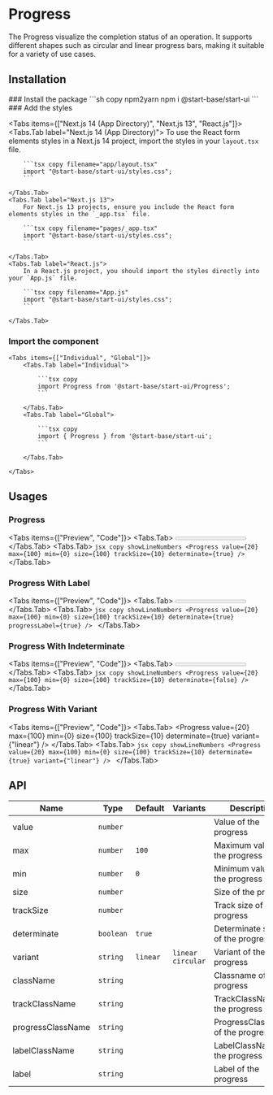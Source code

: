 
# Progress

The Progress visualize the completion status of an operation. It supports different shapes such as circular and linear progress bars, making it suitable for a variety of use cases.

## Installation

<Steps>
### Install the package
```sh copy npm2yarn
npm i @start-base/start-ui
```
### Add the styles

<Tabs items={["Next.js 14 (App Directory)", "Next.js 13", "React.js"]}>
    <Tabs.Tab label="Next.js 14 (App Directory)">
        To use the React form elements styles in a Next.js 14 project, import the styles in your `layout.tsx` file.

        ```tsx copy filename="app/layout.tsx"
        import "@start-base/start-ui/styles.css";
        ```

    </Tabs.Tab>
    <Tabs.Tab label="Next.js 13">
        For Next.js 13 projects, ensure you include the React form elements styles in the `_app.tsx` file.

        ```tsx copy filename="pages/_app.tsx"
        import "@start-base/start-ui/styles.css";
        ```

    </Tabs.Tab>
    <Tabs.Tab label="React.js">
        In a React.js project, you should import the styles directly into your `App.js` file.

        ```tsx copy filename="App.js"
        import "@start-base/start-ui/styles.css";
        ```

    </Tabs.Tab>

</Tabs>

### Import the component

    <Tabs items={["Individual", "Global"]}>
        <Tabs.Tab label="Individual">

            ```tsx copy
            import Progress from '@start-base/start-ui/Progress';
            ```

        </Tabs.Tab>
        <Tabs.Tab label="Global">

            ```tsx copy
            import { Progress } from '@start-base/start-ui';
            ```

        </Tabs.Tab>

    </Tabs>

</Steps>

## Usages

### Progress

<Tabs items={["Preview", "Code"]}>
  <Tabs.Tab>
    <Preview>
      <Progress
        value={20}
        max={100}
        min={0}
        size={100}
        trackSize={10}
        determinate={true}
      />
    </Preview>
  </Tabs.Tab>
  <Tabs.Tab>
    ```jsx copy showLineNumbers
    <Progress
      value={20}
      max={100}
      min={0}
      size={100}
      trackSize={10}
      determinate={true}
    />
    ```
  </Tabs.Tab>
</Tabs>
### Progress With Label

<Tabs items={["Preview", "Code"]}>
  <Tabs.Tab>
    <Preview>
      <Progress
        value={20}
        max={100}
        min={0}
        size={100}
        trackSize={10}
        determinate={true}
        progressLabel={true}
      />
    </Preview>
  </Tabs.Tab>
  <Tabs.Tab>
    ```jsx copy showLineNumbers
    <Progress
      value={20}
      max={100}
      min={0}
      size={100}
      trackSize={10}
      determinate={true}
      progressLabel={true}
    />
    ```
  </Tabs.Tab>
</Tabs>

### Progress With Indeterminate

<Tabs items={["Preview", "Code"]}>
  <Tabs.Tab>
    <Preview>
      <Progress
        value={20}
        max={100}
        min={0}
        size={100}
        trackSize={10}
        determinate={false}
      />
    </Preview>
  </Tabs.Tab>
  <Tabs.Tab>
    ```jsx copy showLineNumbers
    <Progress
      value={20}
      max={100}
      min={0}
      size={100}
      trackSize={10}
      determinate={false}
    />
    ```
  </Tabs.Tab>
</Tabs>

### Progress With Variant

<Tabs items={["Preview", "Code"]}>
  <Tabs.Tab>
    <Preview>
      <Progress
        value={20}
        max={100}
        min={0}
        size={100}
        trackSize={10}
        determinate={true}
        variant={"linear"}
      />
    </Preview>
  </Tabs.Tab>
  <Tabs.Tab>
    ```jsx copy showLineNumbers
    <Progress
      value={20}
      max={100}
      min={0}
      size={100}
      trackSize={10}
      determinate={true}
      variant={"linear"}
    />
    ```
  </Tabs.Tab>
</Tabs>

## API

| Name              | Type      | Default  | Variants            | Description                       |
| ----------------- | --------- | -------- | ------------------- | --------------------------------- |
| value             | `number`  |          |                     | Value of the progress             |
| max               | `number`  | `100`    |                     | Maximum value of the progress     |
| min               | `number`  | `0`      |                     | Minimum value of the progress     |
| size              | `number`  |          |                     | Size of the progress              |
| trackSize         | `number`  |          |                     | Track size of the progress        |
| determinate       | `boolean` | `true`   |                     | Determinate state of the progress |
| variant           | `string`  | `linear` | `linear` `circular` | Variant of the progress           |
| className         | `string`  |          |                     | Classname of the progress         |
| trackClassName    | `string`  |          |                     | TrackClassName of the progress    |
| progressClassName | `string`  |          |                     | ProgressClassName of the progress |
| labelClassName    | `string`  |          |                     | LabelClassName of the progress    |
| label             | `string`  |          |                     | Label of the progress             |
